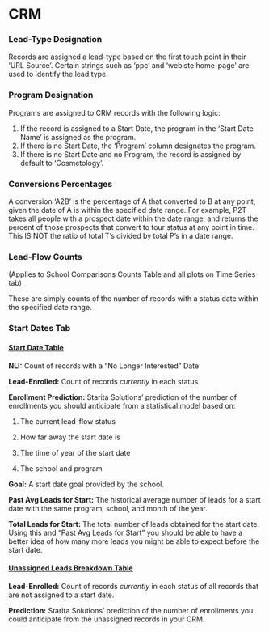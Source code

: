 # CRM

### Lead-Type Designation

Records are assigned a lead-type based on the first touch point in their 'URL Source'. Certain strings such as 'ppc' and 'webiste home-page' are used to identify the lead type.

### Program Designation

Programs are assigned to CRM records with the following logic:

1.  If the record is assigned to a Start Date, the program in the 'Start Date Name' is assigned as the program.
2.  If there is no Start Date, the 'Program' column designates the program.
3.  If there is no Start Date and no Program, the record is assigned by default to 'Cosmetology'.

### Conversions Percentages

A conversion 'A2B' is the percentage of A that converted to B at any point, given the date of A is within the specified date range. For example, P2T takes all people with a prospect date within the date range, and returns the percent of those prospects that convert to tour status at any point in time. This IS NOT the ratio of total T's divided by total P's in a date range.

### Lead-Flow Counts

(Applies to School Comparisons Counts Table and all plots on Time Series tab)

These are simply counts of the number of records with a status date within the specified date range.

### Start Dates Tab

#### [Start Date Table]{.underline}

**NLI:** Count of records with a "No Longer Interested" Date

**Lead-Enrolled:** Count of records *currently* in each status

**Enrollment Prediction:** Starita Solutions' prediction of the number of enrollments you should anticipate from a statistical model based on:

1.  The current lead-flow status

2.  How far away the start date is

3.  The time of year of the start date

4.  The school and program

**Goal:** A start date goal provided by the school.

**Past Avg Leads for Start:** The historical average number of leads for a start date with the same program, school, and month of the year.

**Total Leads for Start:** The total number of leads obtained for the start date. Using this and "Past Avg Leads for Start" you should be able to have a better idea of how many more leads you might be able to expect before the start date.

#### [Unassigned Leads Breakdown Table]{.underline}

**Lead-Enrolled:** Count of records *currently* in each status of all records that are not assigned to a start date.

**Prediction:** Starita Solutions' prediction of the number of enrollments you could anticipate from the unassigned records in your CRM.
